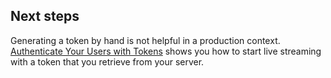 


<CPP/>
<JAVA />

## Next steps

Generating a token by hand is not helpful in a production context. [Authenticate Your Users with Tokens](../develop/authentication-workflow) shows you how to start live streaming with a token that you retrieve from your server.

